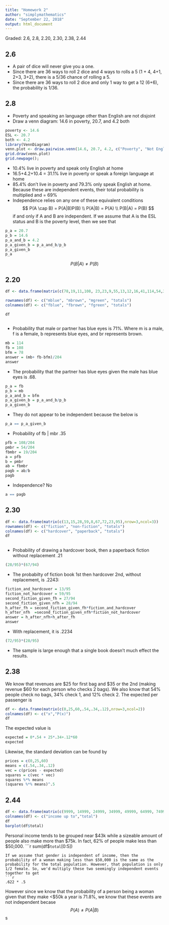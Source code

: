 ```yaml
---
title: "Homework 2"
author: "simplymathematics"
date: "September 22, 2018"
output: html_document
---
```

Graded: 2.6, 2.8, 2.20, 2.30, 2.38, 2.44


## 2.6
- A pair of dice will never give you a one.
- Since there are 36 ways to roll 2 dice and 4 ways to rolls a 5 (1 + 4, 4+1, 2+3, 3+2), there is a 5/36 chance of rolling a 5.
- Since there are 36 ways to roll 2 dice and only 1 way to get a 12 (6+6), the probability is 1/36. 

## 2.8
- Poverty and speaking an language other than English are not disjoint
- Draw a venn diagram: 14.6 in poverty, 20.7, and 4.2 both

```r
poverty <- 14.6
ESL <- 20.7
both <- 4.2
library(VennDiagram)
venn.plot <- draw.pairwise.venn(14.6, 20.7, 4.2, c("Poverty", "Not English"))
grid.draw(venn.plot)
grid.newpage();

```
- 10.4%  live in poverty and speak only English at home 
- 16.5+4.2+10.4 = 31.1% live in poverty or speak a foreign language at home
- 85.4% don't live in poverty and 79.3% only speak English at home. Because these are independent events, their total probability is multiplied and = 69%
- Independence relies on any one of these equivalent conditions
$$
P(A \cap B) = P(A|B)P(B)  \\
P(A|B) = P(A)             \\
P(B|A) = P(B)
$$ 
if and only if A and B are independent. If we assume that A is the ESL status and B is the poverty level, then we see that 

```r
p_a = 20.7
p_b = 14.6
p_a_and_b = 4.2
p_a_given_b = p_a_and_b/p_b
p_a_given_b
p_a
```

$$
P(B|A) \neq P(B)
$$

## 2.20
```r

df <- data.frame(matrix(c(78,19,11,108, 23,23,9,55,13,12,16,41,114,54,36,204),nrow=4,ncol=4))

rownames(df) <- c("mblue", "mbrown", "mgreen", "totals")
colnames(df) <- c("fblue", "fbrown", "fgreen", "totals")

df
  
```

- Probability that male or partner has blue eyes is 71%. Where m is a male, f is a female, b represents blue eyes, and br represents brown. 
```r
mb = 114
fb = 108
bfm = 78
answer = (mb+ fb-bfm)/204
answer
```

- The probability that the partner has blue eyes given the male has blue eyes is .68.
```r
p_a = fb
p_b = mb
p_a_and_b = bfm
p_a_given_b = p_a_and_b/p_b
p_a_given_b
```
- They do not appear to be independent because the below is
```r
p_a == p_a_given_b
```
- Probability of fb | mbr .35
```r
pfb = 108/204
pmbr = 54/204
fbmbr = 19/204
a = pfb
b = pmbr
ab = fbmbr
pagb = ab/b
pagb

```
- Independence? No
```r
a == pagb
```
## 2.30
```r
df <- data.frame(matrix(c(13,15,28,59,8,67,72,23,95),nrow=3,ncol=3))
rownames(df) <- c("fiction", "non-fiction", "totals")
colnames(df) <- c("hardcover", "paperback", "totals")
df
  
```
- Probability of drawing a hardcover book, then a paperback fiction without replacement .21
```r
(28/95)*(67/94)
```

- The probabilty of fiction book 1st then hardcover 2nd, without replacement, is .2243:
```r
fiction_and_hardcover = 13/95
fiction_not_hardcover = 59/95
second_fiction_given_fh = 27/94
second_fiction_given_nfh = 28/94
h_after_fh = second_fiction_given_fh*fiction_and_hardcover
h_after_nfh  =second_fiction_given_nfh*fiction_not_hardcover
answer = h_after_nfh+h_after_fh
answer
```
- With replacement, it is .2234
```r
(72/95)*(28/95)
```
- The sample is large enough that a single book doesn't much effect the results.

## 2.38
We know that revenues are \$25 for first bag and \$35 or the 2nd (making revenue \$60 for each person who checks 2 bags). We also know that 54% people check no bags, 34% check 1, and 12% check 2. The expected per passenger is
```r
df <- data.frame(matrix(c(0,25,60,.54,.34,.12),nrow=3,ncol=2))
colnames(df) <- c("x","P(x)")
df
```
The expected value is
```r
expected = 0*.54 + 25*.34+.12*60
expected
```
Likewise, the standard deviation can be found by
```r
prices = c(0,25,60)
means = c(.54,.34,.12)
vec = c(prices - expected)
squares = c(vec * vec)
squares %*% means
(squares %*% means)^.5
```

## 2.44

```r
df <- data.frame(matrix(c(9999, 14999, 24999, 34999, 49999, 64999, 74999, 99999, 100000,.022,.047,.158,.183,.212,.139,.058,.084,.097),nrow=9,ncol=2))
colnames(df) <- c("income up to","total")
df
barplot(df$total)
```

Personal income tends to be grouped near \$43k while a sizeable amount of people also make more than \$75k. In fact, 62% of people make less than $50,000. 
```r
sum(df$`total`[0:5])
```
If we assume that gender is independent of income, then the probability of a woman making less than $50,000 is the same as the probability for the total population. However, that population is only 1/2 female. So, we'd multiply these two seemingly independent events together to get
```r
.622 * .5
```
However since we know that the probability of a person being a woman given that they make <\$50k a year is 71.8%, we know that these events are not independent becase
$$ P(A) \neq P(A|B) $$ s


